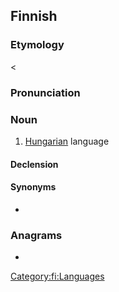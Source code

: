 {{also|Unkari}}
==Finnish==
{{wikipedia|lang=fi|unkarin kieli}}

===Etymology===
< {{m|fi|Unkari}}

===Pronunciation===
{{fi-pronunciation}}

===Noun===
{{fi-noun}}

# [[Hungarian]] language

====Declension====
{{fi-decl-paperi|n=sg|unkar|a}}

====Synonyms====
* {{l|fi|[[unkari]]n [[kieli]]}}

===Anagrams===
* {{anagrams|fi|a=aiknru|karuin|kurina|kurnia}}

[[Category:fi:Languages]]